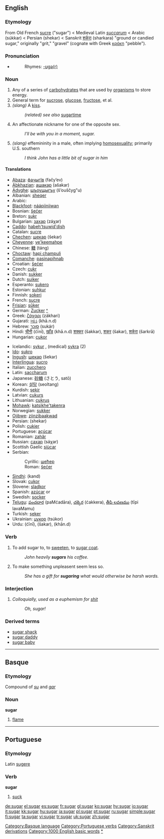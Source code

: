 ==English==

===Etymology===
From Old French [[sucre]] ("sugar") < Medieval Latin ''[[succarum]]'' < Arabic {{ARchar|[[سكر|سُكّر]]}} (súkkar) < Persian {{FAchar|[[شکر]]}} (shekar) < Sanskrit [[शर्करा]] (sharkara) "ground or candied sugar," originally "grit," "gravel" (cognate with Greek [[κρόκη]] "pebble").

===Pronunciation===
*{{audio|en-us-sugar.ogg|Audio (US)}}
*:Rhymes: [[Rhymes:English:-ʊɡə(r)|-ʊɡə(r)]]

===Noun===
{{en-noun}}

#Any of a series of [[carbohydrate]]s that are used by [[organism]]s to store energy.
#General term for [[sucrose]], [[glucose]], [[fructose]], et al.
# ''(slang)'' A [[kiss]].
#: ''(related) see also'' [[sugartime]] 
# An affectionate nickname for one of the opposite sex.
#:''I'll be with you in a moment, sugar.'' 
# ''(slang)'' effemininity in a male, often implying [[homosexuality]]; primarily U.S. southern
#: ''I think John has a little bit of sugar in him''

====Translations====
{{top}}
*[[Abaza]]: [[фачыгӀв]] (fačy’ev)
*[[Abkhazian]]: [[ашакар]] (ašakar)
*[[Adyghe]]: [[шъоущыгъу]] (š’ouščyg"u)
*Albanian: [[sheqer]] {{m}}
*Arabic: {{ARchar|[[سكر|سُكّر]]}} {{Unicode|(súkkar)}} {{m}}
*[[Blackfoot]]: [[náápiiniiwan]]
*Bosnian: [[šećer#Bosnian|šećer]] {{m}}
*Breton: [[sukr]] {{m}}
*Bulgarian: [[захар]] (záχar) {{m}}
*[[Caddo]]: [[habeh'tsuwid'dish]]
*Catalan: [[sucre]] {{m}}
*[[Chechen]]: [[шекар]] (šekar)
*[[Cheyenne]]: [[ve'keemahpe]]
*Chinese: [[糖]] (táng)
*[[Choctaw]]: [[hapi champuli]]
*[[Comanche]]: [[pasinapihnab]]
*Croatian: [[šećer#Croatian|šećer]] {{m}}
*Czech: [[cukr]] {{m}}
*Danish: [[sukker]]
*Dutch: [[suiker]] {{m}}
*Esperanto: [[sukero]]
*Estonian: [[suhkur]]
*Finnish: [[sokeri]]
*French: [[sucre]] {{m}}
*[[Frisian]]: [[sûker]]
*German: [[Zucker]] {{m}} [[:de:Zucker|^]]
*Greek: [[ζάχαρι]] (zákhari) {{f}}
*Gujarati: [[ખાંડ]] (khā.n.d)
*Hebrew: [[סוכר]] (sukár)
*Hindi: [[चीनी]] (ćīnī), [[खाँड]] (khā.n.d) [[शक्कर]] (šakkar), [[शकर]] (šakar), [[शर्करा]] (šarkrā)
*Hungarian: [[cukor]]
{{mid}}
*Icelandic: [[sykur]] {{m}}, (medical) [[sykra]] (2) {{f}}
*[[Ido]]: [[sukro]]
*[[Ingush]]: [[шекар]] (šekar)
*[[Interlingua]]: [[sucro]]
*Italian: [[zucchero]] {{m}}
*Latin: [[saccharum]] {{n}}
*Japanese: [[砂糖]] (さとう, satō)
*Korean: [[설탕]] (seoltang)
*Kurdish: [[şekir]]
*Latvian: [[cukurs]] {{m}}
*Lithuanian: [[cukrus]] {{m}}
*[[Mohawk]]: [[katsikhe'takenra]]
*Norwegian: [[sukker]]
*[[Ojibwe]]: [[ziinzibaakwad]]
*Persian: {{FAchar|[[شکر]]}} (shekar)
*Polish: [[cukier]] {{m}}
*Portuguese: [[açúcar]] {{m}}
*Romanian: [[zahăr]]
*Russian: [[сахар]] (sáχar) {{m}}
*Scottish Gaelic [[siùcar]] {{m}}
*Serbian:
*:Cyrillic: [[шећер#Serbian|шећер]]
*:Roman: [[šećer#Serbian|šećer]] {{m}}
*[[Sindhi]]: {{SDchar|[[کنڊ|کَنڊِ]]}} (kand) {{f}}
*Slovak: [[cukor]] {{m}}
*Slovene: [[sladkor]] {{m}}
*Spanish: [[azúcar]] {{m}} or {{f}}
*Swedish: [[socker]]
*[[Telugu]]: [[పంచదార]] (paMćadāra), [[చక్కెర]] (ćakkera), [[తీపి లవణము]] (tīpi lavaMamu)
*Turkish: [[şeker]]
*Ukrainian: [[цукор]] (tsúkor) {{m}}
*Urdu: {{URchar|[[چینی]]}} (ćīnī), {{URchar|[[شکر]]}} (šakar), {{URchar|[[کھانڈ]]}} (khān.d)
{{bottom}}

===Verb===
{{en-verb}}

# To add sugar to, to [[sweeten]],  to [[sugar coat]].
#:''John heavily '''sugars''' his coffee.''
# To make something unpleasent seem less so. 
#:''She has a gift for '''sugaring''' what would otherwise be harsh words.''

===Interjection===
# ''Colloquially, used as a euphemism for [[shit]]''
#: ''Oh, sugar!''

===Derived terms===
*[[sugar shack]]
*[[sugar daddy]]
*[[sugar baby]]

----

==Basque==

===Etymology===
Compound of ''[[su]]'' and ''[[gar]]''

===Noun===
'''sugar'''

# [[flame]]

----

==Portuguese==

===Etymology===
Latin [[sugere]]

===Verb===
'''sugar'''

# [[suck]]

[[Category:Basque language]]
[[Category:Portuguese verbs]]
[[Category:Sanskrit derivations]]
[[Category:1000 English basic words]]
[[Category:Sugars|*]]

[[de:sugar]]
[[el:sugar]]
[[es:sugar]]
[[fr:sugar]]
[[gl:sugar]]
[[ko:sugar]]
[[hy:sugar]]
[[io:sugar]]
[[it:sugar]]
[[kk:sugar]]
[[hu:sugar]]
[[ja:sugar]]
[[pl:sugar]]
[[pt:sugar]]
[[ru:sugar]]
[[simple:sugar]]
[[fi:sugar]]
[[ta:sugar]]
[[vi:sugar]]
[[tr:sugar]]
[[uk:sugar]]
[[zh:sugar]]